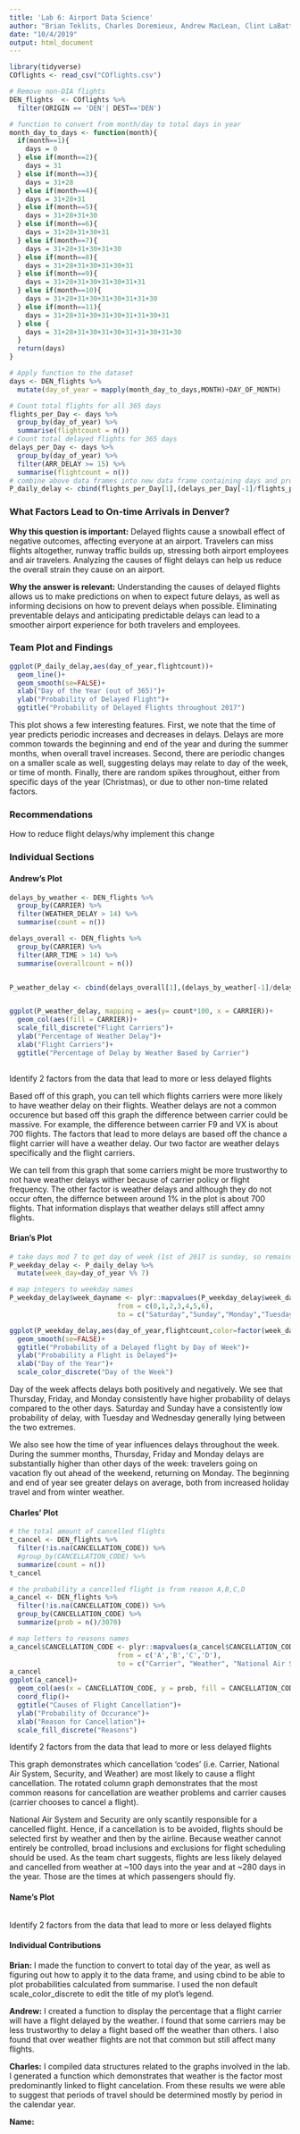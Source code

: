---
title: 'Lab 6: Airport Data Science'
author: "Brian Teklits, Charles Doremieux, Andrew MacLean, Clint LaBattaglia"
date: "10/4/2019"
output: html_document
---

```{r setup, include=FALSE}
library(tidyverse)
COflights <- read_csv("COflights.csv")

# Remove non-DIA flights
DEN_flights  <- COflights %>%
  filter(ORIGIN == 'DEN'| DEST=='DEN') 
```
```{r}
# function to convert from month/day to total days in year
month_day_to_days <- function(month){
  if(month==1){
    days = 0
  } else if(month==2){
    days = 31
  } else if(month==3){
    days = 31+28 
  } else if(month==4){
    days = 31+28+31
  } else if(month==5){
    days = 31+28+31+30
  } else if(month==6){
    days = 31+28+31+30+31
  } else if(month==7){
    days = 31+28+31+30+31+30
  } else if(month==8){
    days = 31+28+31+30+31+30+31
  } else if(month==9){
    days = 31+28+31+30+31+30+31+31
  } else if(month==10){
    days = 31+28+31+30+31+30+31+31+30
  } else if(month==11){
    days = 31+28+31+30+31+30+31+31+30+31
  } else {
    days = 31+28+31+30+31+30+31+31+30+31+30
  }
  return(days)
}

# Apply function to the dataset
days <- DEN_flights %>%
  mutate(day_of_year = mapply(month_day_to_days,MONTH)+DAY_OF_MONTH)

# Count total flights for all 365 days
flights_per_Day <- days %>%
  group_by(day_of_year) %>%
  summarise(flightcount = n())
# Count total delayed flights for 365 days
delays_per_Day <- days %>%
  group_by(day_of_year) %>%
  filter(ARR_DELAY >= 15) %>%
  summarise(flightcount = n()) 
# combine above data frames into new data frame containing days and probability of delay per day
P_daily_delay <- cbind(flights_per_Day[1],(delays_per_Day[-1]/flights_per_Day[-1]))
```

### What Factors Lead to On-time Arrivals in Denver?


**Why this question is important:**
Delayed flights cause a snowball effect of negative outcomes, affecting everyone at an airport. Travelers can miss flights altogether, runway traffic builds up, stressing both airport employees and air travelers. Analyzing the causes of flight delays can help us reduce the overall strain they cause on an airport.

**Why the answer is relevant:**
Understanding the causes of delayed flights allows us to make predictions on when to expect future delays, as well as informing decisions on how to prevent delays when possible. Eliminating preventable delays and anticipating predictable delays can lead to a smoother airport experience for both travelers and employees.

### Team Plot and Findings

```{r message=FALSE}
ggplot(P_daily_delay,aes(day_of_year,flightcount))+
  geom_line()+
  geom_smooth(se=FALSE)+
  xlab("Day of the Year (out of 365)")+
  ylab("Probability of Delayed Flight")+
  ggtitle("Probability of Delayed Flights throughout 2017")
```

This plot shows a few interesting features. First, we note that the time of year predicts periodic increases and decreases in delays. Delays are more common towards the beginning and end of the year and during the summer months, when overall travel increases. Second, there are periodic changes on a smaller scale as well, suggesting delays may relate to day of the week, or time of month. Finally, there are random spikes throughout, either from specific days of the year (Christmas), or due to other non-time related factors.

### Recommendations

How to reduce flight delays/why implement this change

### Individual Sections

#### Andrew's Plot

```{r}
delays_by_weather <- DEN_flights %>%
  group_by(CARRIER) %>%
  filter(WEATHER_DELAY > 14) %>%
  summarise(count = n()) 

delays_overall <- DEN_flights %>%
  group_by(CARRIER) %>%
  filter(ARR_TIME > 14) %>%
  summarise(overallcount = n()) 


P_weather_delay <- cbind(delays_overall[1],(delays_by_weather[-1]/delays_overall[-1]))


ggplot(P_weather_delay, mapping = aes(y= count*100, x = CARRIER))+
  geom_col(aes(fill = CARRIER))+
  scale_fill_discrete("Flight Carriers")+
  ylab("Percentage of Weather Delay")+
  xlab("Flight Carriers")+
  ggtitle("Percentage of Delay by Weather Based by Carrier")
  


```

Identify 2 factors from the data that lead to more or less delayed flights

Based off of this graph, you can tell which flights carriers were more likely to have weather delay on their flights. Weather delays are not a common occurence but based off this graph the difference between carrier could be massive. For example, the difference between carrier F9 and VX is about 700 flights. The factors that lead to more delays are based off the chance a flight carrier will have a weather delay. Our two factor are weather delays specifically and the flight carriers.

We can tell from this graph that some carriers might be more trustworthy to not have weather delays wither because of carrier policy or flight frequency. The other factor is weather delays and although they do not occur often, the differnce between around 1% in the plot is about 700 flights. That information displays that weather delays still affect amny flights.

#### Brian's Plot

```{r message=FALSE}
# take days mod 7 to get day of week (1st of 2017 is sunday, so remainder 1 = sunday, remainder 2 = monday etc.)
P_weekday_delay <- P_daily_delay %>%
  mutate(week_day=day_of_year %% 7)

# map integers to weekday names 
P_weekday_delay$week_dayname <- plyr::mapvalues(P_weekday_delay$week_day,
                           from = c(0,1,2,3,4,5,6),
                           to = c("Saturday","Sunday","Monday","Tuesday","Wednesday","Thursday","Friday"))

ggplot(P_weekday_delay,aes(day_of_year,flightcount,color=factor(week_dayname)))+
  geom_smooth(se=FALSE)+
  ggtitle("Probability of a Delayed flight by Day of Week")+
  ylab("Probability a Flight is Delayed")+
  xlab("Day of the Year")+
  scale_color_discrete("Day of the Week")
```

Day of the week affects delays both positively and negatively. We see that Thursday, Friday, and Monday consistently have higher probability of delays compared to the other days. Saturday and Sunday have a consistently low probability of delay, with Tuesday and Wednesday generally lying between the two extremes.

We also see how the time of year influences delays throughout the week. During the summer months, Thursday, Friday and Monday delays are substantially higher than other days of the week: travelers going on vacation fly out ahead of the weekend, returning on Monday. The beginning and end of year see greater delays on average, both from increased holiday travel and from winter weather.


#### Charles' Plot

```{r}
# the total amount of cancelled flights
t_cancel <- DEN_flights %>%
  filter(!is.na(CANCELLATION_CODE)) %>%
  #group_by(CANCELLATION_CODE) %>%
  summarize(count = n())
t_cancel

# the probability a cancelled flight is from reason A,B,C,D
a_cancel <- DEN_flights %>%
  filter(!is.na(CANCELLATION_CODE)) %>%
  group_by(CANCELLATION_CODE) %>%
  summarize(prob = n()/3070)

# map letters to reasons names 
a_cancel$CANCELLATION_CODE <- plyr::mapvalues(a_cancel$CANCELLATION_CODE,
                           from = c('A','B','C','D'),
                           to = c("Carrier", "Weather", "National Air System", "Security"))
a_cancel
ggplot(a_cancel)+
  geom_col(aes(x = CANCELLATION_CODE, y = prob, fill = CANCELLATION_CODE))+
  coord_flip()+
  ggtitle("Causes of Flight Cancellation")+
  ylab("Probability of Occurance")+
  xlab("Reason for Cancellation")+
  scale_fill_discrete("Reasons")
```

Identify 2 factors from the data that lead to more or less delayed flights

This graph demonstrates which cancellation 'codes' (i.e. Carrier, National Air System, Security, and Weather) are most likely to cause a flight cancellation. The rotated column graph demonstrates that the most common reasons for cancellation are weather problems and carrier causes (carrier chooses to cancel a flight).

National Air System and Security are only scantily responsible for a cancelled flight. Hence, if a cancellation is to be avoided, flights should be selected first by weather and then by the airline. Because weather cannot entirely be controlled, broad inclusions and exclusions for flight scheduling should be used. As the team chart suggests, flights are less likely delayed and cancelled from weather at ~100 days into the year and at ~280 days in the year. Those are the times at which passengers should fly.

#### Name's Plot

```{r}

```

Identify 2 factors from the data that lead to more or less delayed flights


#### Individual Contributions

**Brian:** I made the function to convert to total day of the year, as well as figuring out how to apply it to the data frame, and using cbind to be able to plot probabilities calculated from summarise. I used the non default scale_color_discrete to edit the title of my plot's legend.

**Andrew:**
I created a function to display the percentage that a flight carrier will have a flight delayed by the weather. I found that some carriers may be less trustworthy to delay a flight based off the weather than others. I also found that over weather flights are not that common but still affect many flights.

**Charles:**
I compiled data structures related to the graphs involved in the lab. I generated a function which demonstrates that weather is the factor most predominantly linked to flight cancelation. From these results we were able to suggest that periods of travel should be determined mostly by period in the calendar year.


**Name:**
